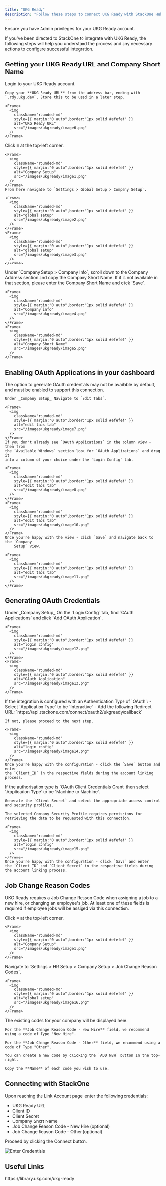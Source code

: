 ```yaml
---
title: "UKG Ready"
description: "Follow these steps to connect UKG Ready with StackOne Hub successfully."
---
```



<Warning>
  Ensure you have Admin privileges for your UKG Ready account.
</Warning>

If you've been directed to StackOne to integrate with UKG Ready, the following steps will help you understand the process and any necessary actions to configure successful integration.

## Getting your UKG Ready URL and Company Short Name

<Steps>
  <Step title="Login to UKG Ready dashboard">
    Login to your UKG Ready account.

    Copy your **UKG Ready URL** from the address bar, ending with `.rdy.ukg.dev`. Store this to be used in a later step.

    <Frame>
      <img
        className="rounded-md"
        style={{ margin:"0 auto",border:"1px solid #efefef" }}
        alt="UKG Ready URL"
        src="/images/ukgready/image6.png"
      />
    </Frame>
  </Step>
  <Step title="Navigate to Company Setup">
    Click ≡ at the top-left corner.

    <Frame>
      <img
        className="rounded-md"
        style={{ margin:"0 auto",border:"1px solid #efefef" }}
        alt="Company Setup"
        src="/images/ukgready/image1.png"
      />
    </Frame>
    From here navigate to `Settings > Global Setup > Company Setup`.

    <Frame>
      <img
        className="rounded-md"
        style={{ margin:"0 auto",border:"1px solid #efefef" }}
        alt="global setup"
        src="/images/ukgready/image2.png"
      />
    </Frame>
    <Frame>
      <img
        className="rounded-md"
        style={{ margin:"0 auto",border:"1px solid #efefef" }}
        alt="global setup"
        src="/images/ukgready/image3.png"
      />
    </Frame>
  </Step>
  <Step title="Copy Company Short Name">
    Under `Company Setup > Company Info`, scroll down to the Company Address
    section and copy the Company Short Name. If it is not available in that
    section, please enter the Company Short Name and click `Save`.

    <Frame>
      <img
        className="rounded-md"
        style={{ margin:"0 auto",border:"1px solid #efefef" }}
        alt="Company info"
        src="/images/ukgready/image4.png"
      />
    </Frame>
    <Frame>
      <img
        className="rounded-md"
        style={{ margin:"0 auto",border:"1px solid #efefef" }}
        alt="Company Short Name"
        src="/images/ukgready/image5.png"
      />
    </Frame>
  </Step>
</Steps>

## Enabling OAuth Applications in your dashboard

<Steps>
  <Step title="Enable OAuth Applications">
    The option to generate OAuth credentials may not be available by default, and must be enabled to support this connection.

    Under _Company Setup_ Navigate to `Edit Tabs`.

    <Frame>
      <img
        className="rounded-md"
        style={{ margin:"0 auto",border:"1px solid #efefef" }}
        alt="edit tabs tab"
        src="/images/ukgready/image7.png"
      />
    </Frame>
    If you don't already see `OAuth Applications` in the column view - then from
    the `Available Windows` section look for `OAuth Applications` and drag it
    into a column of your choice under the `Login Config` tab.

    <Frame>
      <img
        className="rounded-md"
        style={{ margin:"0 auto",border:"1px solid #efefef" }}
        alt="edit tabs tab"
        src="/images/ukgready/image8.png"
      />
    </Frame>
    <Frame>
      <img
        className="rounded-md"
        style={{ margin:"0 auto",border:"1px solid #efefef" }}
        alt="edit tabs tab"
        src="/images/ukgready/image10.png"
      />
    </Frame>
    Once you're happy with the view - click `Save` and navigate back to the `Company
        Setup` view.

    <Frame>
      <img
        className="rounded-md"
        style={{ margin:"0 auto",border:"1px solid #efefef" }}
        alt="edit tabs tab"
        src="/images/ukgready/image11.png"
      />
    </Frame>
  </Step>
</Steps>

## Generating OAuth Credentials

<Steps>
  <Step title="Add OAuth Application">
    Under _Company Setup_ On the `Login Config` tab, find `OAuth Applications` and click `Add OAuth
        Application`.

    <Frame>
      <img
        className="rounded-md"
        style={{ margin:"0 auto",border:"1px solid #efefef" }}
        alt="login config"
        src="/images/ukgready/image12.png"
      />
    </Frame>
    <Frame>
      <img
        className="rounded-md"
        style={{ margin:"0 auto",border:"1px solid #efefef" }}
        alt="OAuth Application"
        src="/images/ukgready/image13.png"
      />
    </Frame>
  </Step>
  <Step title="Generate OAuth">
    If the integration is configured with an Authentication Type of `OAuth`:
    - Select `Application Type` to be `Interactive`
    - Add the following Redirect URL: `https://api.stackone.com/connect/oauth2/ukgready/callback`

    If not, please proceed to the next step.

    <Frame>
      <img
        className="rounded-md"
        style={{ margin:"0 auto",border:"1px solid #efefef" }}
        alt="login config"
        src="/images/ukgready/image14.png"
      />
    </Frame>
    Once you're happy with the configuration - click the `Save` button and enter
    the `Client_ID` in the respective fields during the account linking process.
  </Step>
  <Step title="Generate OAuth Client Credentials Grant">
    If the authorisation type is `OAuth Client Credentials Grant` then select
    `Application Type` to be `Machine to Machine`.

    Generate the `Client Secret` and select the appropriate access control and security profiles.

    The selected Company Security Profile requires permissions for retrieving the data to be requested with this connection. 

    <Frame>
      <img
        className="rounded-md"
        style={{ margin:"0 auto",border:"1px solid #efefef" }}
        alt="login config"
        src="/images/ukgready/image15.png"
      />
    </Frame>
    Once you're happy with the configuration - click `Save` and enter
    the `Client_ID` and `Client Secret` in the respective fields during the account linking process.
  </Step>
</Steps>

## Job Change Reason Codes

UKG Ready requires a Job Change Reason Code when assigning a job to a new hire, or changing an employee's job. At least one of these fields is required if employee jobs will be assiged via this connection.

<Steps>
  <Step>
    Click ≡ at the top-left corner.

    <Frame>
      <img
        className="rounded-md"
        style={{ margin:"0 auto",border:"1px solid #efefef" }}
        alt="Company Setup"
        src="/images/ukgready/image1.png"
      />
    </Frame>
  </Step>
  <Step>
    Navigate to `Settings > HR Setup > Company Setup > Job Change Reason Codes`.

    <Frame>
      <img
        className="rounded-md"
        style={{ margin:"0 auto",border:"1px solid #efefef" }}
        alt="global setup"
        src="/images/ukgready/image16.png"
      />
    </Frame>
  </Step>
  <Step>
    The existing codes for your company will be displayed here.

    For the **Job Change Reason Code - New Hire** field, we recommend using a code of Type "New Hire".

    For the **Job Change Reason Code - Other** field, we recommend using a code of Type "Other".

    You can create a new code by clicking the `ADD NEW` button in the top-right.

    Copy the **Name** of each code you wish to use.
  </Step>
</Steps>

## Connecting with StackOne

Upon reaching the Link Account page, enter the following credentials:

- UKG Ready URL
- Client ID
- Client Secret
- Company Short Name
- Job Change Reason Code - New Hire (optional)
- Job Change Reason Code - Other (optional)

Proceed by clicking the Connect button.

<Frame>
  <img
    className="rounded-md"
    style={{ margin:"0 auto",border:"1px solid #efefef" }}
    alt="Enter Credentials"
    src="/images/webflowworkspace/image3.png"
  />
</Frame>

<IntegrationFooter />

## Useful Links

<Card title="API Reference" icon="link" href="https://library.ukg.com/ukg-ready">
  https://library.ukg.com/ukg-ready
</Card>